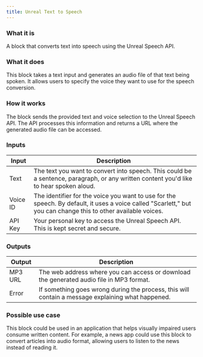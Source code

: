 ```yaml
---
title: Unreal Text to Speech
---
```

### What it is
A block that converts text into speech using the Unreal Speech API.

### What it does
This block takes a text input and generates an audio file of that text being spoken. It allows users to specify the voice they want to use for the speech conversion.

### How it works
The block sends the provided text and voice selection to the Unreal Speech API. The API processes this information and returns a URL where the generated audio file can be accessed.

### Inputs
| Input | Description |
|-------|-------------|
| Text | The text you want to convert into speech. This could be a sentence, paragraph, or any written content you'd like to hear spoken aloud. |
| Voice ID | The identifier for the voice you want to use for the speech. By default, it uses a voice called "Scarlett," but you can change this to other available voices. |
| API Key | Your personal key to access the Unreal Speech API. This is kept secret and secure. |

### Outputs
| Output | Description |
|--------|-------------|
| MP3 URL | The web address where you can access or download the generated audio file in MP3 format. |
| Error | If something goes wrong during the process, this will contain a message explaining what happened. |

### Possible use case
This block could be used in an application that helps visually impaired users consume written content. For example, a news app could use this block to convert articles into audio format, allowing users to listen to the news instead of reading it.
